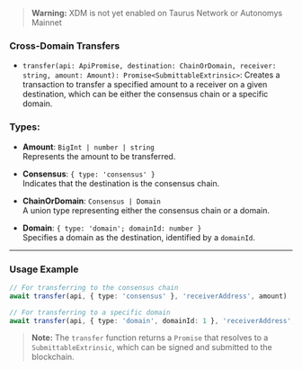 > **Warning:** XDM is not yet enabled on Taurus Network or Autonomys Mainnet

### Cross-Domain Transfers

- `transfer(api: ApiPromise, destination: ChainOrDomain, receiver: string, amount: Amount): Promise<SubmittableExtrinsic>`: Creates a transaction to transfer a specified amount to a receiver on a given destination, which can be either the consensus chain or a specific domain.

### Types:

- **Amount**: `BigInt | number | string`  
  Represents the amount to be transferred.

- **Consensus**: `{ type: 'consensus' }`  
  Indicates that the destination is the consensus chain.

- **ChainOrDomain**: `Consensus | Domain`  
  A union type representing either the consensus chain or a domain.

- **Domain**: `{ type: 'domain'; domainId: number }`  
  Specifies a domain as the destination, identified by a `domainId`.

---

### Usage Example

```typescript
// For transferring to the consensus chain
await transfer(api, { type: 'consensus' }, 'receiverAddress', amount)

// For transferring to a specific domain
await transfer(api, { type: 'domain', domainId: 1 }, 'receiverAddress', amount)
```

> **Note:** The `transfer` function returns a `Promise` that resolves to a `SubmittableExtrinsic`, which can be signed and submitted to the blockchain.